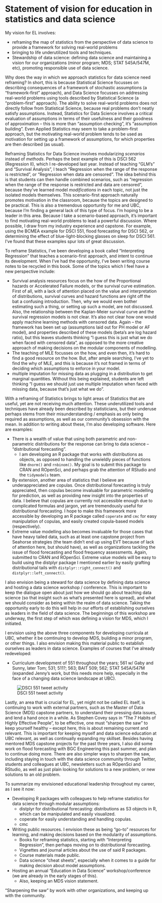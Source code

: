 # Statement of vision for education in statistics and data science

<!-- EL = an activity taken at UBC and elsewhere to advance innovation in teaching and learning with impact beyond one’s classroom -->

<!-- I imagine this section to be about how I think statistics  -->

<!-- particularly attractive: Candidates motivated to innovate around the teaching of both core statistical topics (e.g., estimation, hypothesis testing) and more nascent data science topics (e.g., visualization, data wrangling, transparent and reproducible workflows). -->

<!-- from Mike: what "educational leadership" (EL) means to you and what EL you might pursue in the future. Vision for long-term career growth towards Prof of Teaching, even if it's tentative. -->

<!-- must provide evidence for promise of educational leadership at UBC and nationally or internationally -->

<!-- Asset: Experience with evidence-based teaching methods, curriculum development, course design, and other initiatives that advance the university’s ability to excel in its teaching and learning mandate.  -->


My vision for EL involves:

- reframing the map of statistics from the perspective of data science to provide a framework for solving real-world problems
- bringing to life underutilized tools and techniques. 
- Stewardship of data science: defining data science and maintaining a vision for our organizations (minor program; MDS; STAT 545A/547M, etc), promoting responsible use of data science.

Why does the way in which we approach statistics for data science need reframing? In short, this is because Statistical Science focusses on describing consequences of a framework of stochastic assumptions (a "framework-first" approach), and Data Science focusses on addressing real-world problems using tools described by Statistical Science (a "problem-first" approach). The ability to solve real-world problems does not directly follow from Statistical Science, because real problems don't neatly satisfy assumptions. Instead, Statistics for Data Science involves a critical evaluation of assumptions in terms of their usefulness and their goodness of approximation -- this is more than "assumption checking", it's "assumption building". Even Applied Statistics may seem to take a problem-first approach, but the motivating real-world problem tends to be used as motivation for setting up a framework of assumptions, for which properties are then described (as usual).

Reframing Statistics for Data Science involves modularizing _scenarios_ instead of _methods_. Perhaps the best example of this is DSCI 562 (Regression II), which I re-developed last year. Instead of teaching "GLM's" and "Survival Analysis", I teach "Regression when the range of the response is restricted", or "Regression when data are censored". The idea behind this is that students can then handle combined scenarios, such as "regression when the range of the response is restricted and data are censored", because they've learned model _modifications_ in each topic, not just the isolated models themselves. This scenario-first approach naturally promotes motivation in the classroom, because the topics are designed to be practical. This is also a tremendous opportunity for me and UBC, because I'm finding a general lack of this type of focus. I'm hoping to be a leader in this area. Because I take a scenario-based approach, it's important to find motivating real-world problems to lead a powerful discussion. Where possible, I draw from my industry experience and capstone. For example, using the BCMEA example for DSCI 551, flood forecasting for DSCI 562, or determining the effect of blue-light-blocking glasses on sleep for DSCI 561. I've found that these examples spur lots of great discussion.

To reframe Statistics, I've been developing a book called "Interpreting Regression" that teaches a scenario-first approach, and intent to continue its development. When I've had the opportunity, I've been writing course notes to be recycled in this book. Some of the topics which I feel have a new perspective include:

- Survival analysis resources focus on the how of the Proportional hazards or Accelerated Failure models, or the survival curve estimation. First of all, with a lack of attention placed on the value and interpretation of distributions, survival curves and hazard functions are right off the bat a confusing introduction. Then, why we would even bother estimating such a thing, or setting up such a model, are not discussed. Also, the relationship between the Kaplan-Meier survival curve and the survival regression models is not clear. It's also not clear how one would apply machine learning methods with censored data. Again -- the framework has been set up (assumptions laid out for PH model or AF model), and properties described of these models (beta's are log hazard ratio), but this leaves students thinking "I guess this is just what we do when faced with censored data", as opposed to the more creative approach of making decisions on the modular components of modelling.
- The teaching of MLE focusses on the how, and even then, it's hard to find a good resource on the how. But, after ample searching, I've yet to find the why of MLE, and this is because it's not framed in terms of deciding which assumptions to enforce in your model.
- multiple imputation for missing data as plugging in a distribution to get marginal quantities. Without this being explained, students are left thinking "I guess we should just use multiple imputation when faced with missing data, because that's just what we do".

With a reframing of Statistics brings to light areas of Statistics that are useful, yet are not receiving much attention. These underutilized tools and techniques have already been described by statisticians, but their underuse perhaps stems from their misunderstanding / emphasis as only being required as assumptions, as well as our community's obsession with the mean. In addition to writing about these, I'm also developing software. Here are examples:

- There is a wealth of value that using both parametric and non-parametric distributions for the response can bring to data science -- "distributional forecasting".
	- I am developing an R package that works with distributions as objects, as opposed to handling the unwieldly pieces of functions like `dnorm()` and `rnbinom()`. My goal is to submit this package to CRAN and ROpenSci, and perhaps grab the attention of RStudio and the `tidymodels` team. 
- By extension, another area of statistics that I believe are underappreciated are copulas. Once distributional forecasting is truly appreciated, then copulas become invaluable for parametric modelling for prediction, as well as providing new insight into the properties of data. I believe that copulas are currently not accessible enough due to complicated formulas and jargon, yet are tremendously useful for distributional forecasting. I hope to make this framework more accessible by developing an R package called `coperate` and `cmc` for easy manipulation of copulas, and easily created copula-based models (respectively).
- Extreme value modelling also becomes invaluable for those cases that have heavy tailed data, such as at least one capstone project from Seahorse strategies (the team didn't end up using EVT because of lack of attention here, but should have), as well as organizations tackling the issue of flood forecasting and flood frequency assessments.  Again, submitted to CRAN and ROpenSci. Extreme value models will be easy to build using the distplyr package I mentioned earlier by easily grafting distributional tails with `distplyr::right_connect()` and `distplyr::left_connect()`.

I also envision being a steward for data science by defining data science and hosting a data science workshop / conference. This is important to keep the dialogue open about just how we should go about teaching data science (so that insight such as what's presented here is spread), and what we should consider as being within the realm of data science. Taking the opportunity early to do this will help in our efforts of establishing ourselves as leaders in the field of data science. The beginnings of this workshop are underway, the first step of which was defining a vision for MDS, which I initiated.

I envision using the above three components for developing curricula at UBC, whether it be comtinuing to develop MDS, building a minor program, or other things. I also envision making this material public to establish ourselves as leaders in data science. Examples of courses that I've already redeveloped:

- Curriculum development of 551 throughout the years; 561 w/ Gaby and Sunny, later Tom; 531; 511?; 563; BAIT 509; 562; STAT 545A/547M (expanded Jenny's work, but this needs more help, especially in the face of a changing data science landscape at UBC).

![DSCI 551 tweet activity](./img/551_tweet.png)

Lastly, an area that is crucial for EL, yet might not be called EL itself, is continuing to work with external partners, such as the Master of Data Science (MDS) capstone partners, to understand their pressing data issues, and lend a hand once in a while. As Stephen Covey says in "The 7 Habits of Highly Effective People", to be effective, one must "sharpen the saw" to keep yourself healthy -- except here, this is about remaining current and relevant. This is important for keeping myself and data science education at UBC relevant, as well as continually expanding my skillset. Besides having mentored MDS capstone projects for the past three years, I also did some work on flood forecasting with BGC Engineering this past summer, and plan to continue doing more. There are also simpler ways to sharpen the saw, including staying in touch with the data science community through Twitter, students and colleagues at UBC, newsletters such as ROpenSci and RStudio, as well as just plain looking for solutions to a new problem, or new solutions to an old problem. 

To summarize my envisioned educational leadership throughout my career, as I see it now:

- Developing R packages with colleagues to help reframe statistics for data science through modular assumptions:
	- distplyr for distributional forecasting: distributions as S3 objects in R, which can be manipulated and easily visualized.
	- coperate for easily understanding and handling copulas.
	- cmc
- Writing public resources. I envision these as being "go-to" resources for learning, and making decisions based on the modularity of assumptions.
	- Books for reframing statistics, starting with "Interpreting Regression", then perhaps moving on to distributional forecasting.
	- Vignettes and journal articles about the use of said R packages.
	- Course materials made public.
	- Data science "cheat sheets", especially when it comes to a guide for making decision about model assumptions.
- Hosting an annual "Education in Data Science" workshop/conference (we are already in the early stages of this).
	- Also, keeping an MDS vision statement. 

"Sharpening the saw" by work with other organizations, and keeping up with the community.
